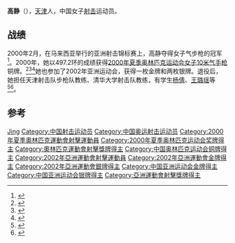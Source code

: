 {{Otheruses|高静}}

{{Infobox sportsperson
| name           = 高静
| birth_date     = {{birth date and age|1975|9|18}}
| sport          = [[射击|射击]]
| show-medals    = yes
| medaltemplates = 
{{MedalSport|女子射击}}
{{MedalCountry|{{CHN}}}}
{{MedalCompetition|[[奥林匹克运动会|奥林匹克运动会]]}}
{{MedalBronze|[[2000年夏季奥林匹克运动会|2000年 悉尼]] | [[2000年夏季奥林匹克运动会射击比赛|10米空气手枪]]}}
}}

'''高静'''（{{bd|1975年|9月18日||}}），[[天津|天津]]人，中国女子[[射击|射击]]运动员。

== 战绩 ==
2000年2月，在马来西亚举行的亚洲射击锦标赛上，高静夺得女子气步枪的冠军<ref>{{cite news |title=带回金牌过年--访天津射击运动员高静 |url=https://sports.sina.com.cn/others/200002/0523350.shtml |accessdate=2021-07-28 |work=新浪网 |agency=[[新浪网|新浪网]]}}</ref>。2000年，她以497.2环的成绩获得[[2000年夏季奥林匹克运动会|2000年夏季奥林匹克运动会]][[2000年夏季奥林匹克运动会射击比赛|女子10米气手枪]]铜牌。<ref>{{cite web| url=http://www.issf-sports.org/athletes/athlete.ashx?personissfid=SHCHNW1909197501| title=ISSF Profile| publisher=International Shooting Sport Federation| accessdate=2013-06-24| archive-date=2016-03-03| archive-url=https://web.archive.org/web/20160303223349/http://www.issf-sports.org/athletes/athlete.ashx?personissfid=SHCHNW1909197501| dead-url=yes}}</ref><ref>{{cite web | url=http://www.sports-reference.com/olympics/athletes/ga/gao-jing-1.html | title=Sports-reference Profile | publisher=Sports-reference | accessdate=2013-06-23 | archive-date=2013-09-22 | archive-url=https://web.archive.org/web/20130922110654/http://www.sports-reference.com/olympics/athletes/ga/gao-jing-1.html | dead-url=no }}</ref><ref>{{cite web| url=http://www.databaseolympics.com/players/playerpage.htm?ilkid=GAOJIN01| title=.Database Olympics Profile| publisher=www.databaseolympics.com| accessdate=2013-06-23| deadurl=yes| archiveurl=https://web.archive.org/web/20130324123906/http://databaseolympics.com/players/playerpage.htm?ilkid=GAOJIN01| archivedate=2013-03-24}}</ref>她也参加了2002年亚洲运动会，获得一枚金牌和两枚银牌。退役后，她担任天津射击队步枪队教练、清华大学射击队教练，有学生[[杨倩_(射击运动员)|杨倩]]、[[王璐瑶_(射击运动员)|王璐瑶]]等<ref>{{cite news |title=高静：赛前紧张到吃不下饭 祝两小将东京夺首金 |url=http://sports.enorth.com.cn/system/2021/07/24/051642669.shtml |accessdate=2021-07-28 |work=北方网 |agency=[[北方网|北方网]]}}</ref><ref>{{cite web |title=杨倩教练：学生运动员经历有助于练就赢得首金的“大心脏” |url=https://cn.chinadaily.com.cn/a/202107/25/WS60fcf81ba3101e7ce975b58a.html |website=中国日报 |publisher=[[中国日报|中国日报]] |accessdate=2021-07-28}}</ref>。

== 参考 ==
{{reflist}}

{{Authority control}}
{{DEFAULTSORT:Gao Jing}}
[[Category:高姓|Jing]]
[[Category:中国射击运动员|Category:中国射击运动员]]
[[Category:中国奥运射击运动员|Category:中国奥运射击运动员]]
[[Category:2000年夏季奧林匹克運動會射擊運動員|Category:2000年夏季奧林匹克運動會射擊運動員]]
[[Category:2000年夏季奥林匹克运动会奖牌得主|Category:2000年夏季奥林匹克运动会奖牌得主]]
[[Category:奧林匹克運動會射擊獎牌得主|Category:奧林匹克運動會射擊獎牌得主]]
[[Category:中国奥林匹克运动会铜牌得主|Category:中国奥林匹克运动会铜牌得主]]
[[Category:2002年亞洲運動會射擊運動員|Category:2002年亞洲運動會射擊運動員]]
[[Category:2002年亞洲運動會金牌得主|Category:2002年亞洲運動會金牌得主]]
[[Category:2002年亞洲運動會銀牌得主|Category:2002年亞洲運動會銀牌得主]]
[[Category:中国亚洲运动会金牌得主|Category:中国亚洲运动会金牌得主]]
[[Category:中国亚洲运动会银牌得主|Category:中国亚洲运动会银牌得主]]
[[Category:亞洲運動會射擊獎牌得主|Category:亞洲運動會射擊獎牌得主]]